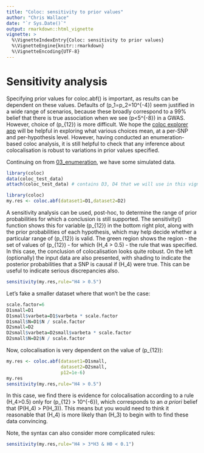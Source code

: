```yaml
---
title: "Coloc: sensitivity to prior values"
author: "Chris Wallace"
date: "`r Sys.Date()`"
output: rmarkdown::html_vignette
vignette: >
  %\VignetteIndexEntry{Coloc: sensitivity to prior values}
  %\VignetteEngine{knitr::rmarkdown}
  %\VignetteEncoding{UTF-8}
---
```


# Sensitivity analysis

Specifying prior values for coloc.abf() is important, as results can be dependent on these values.  Defaults of \(p_1=p_2=10^{-4}\) seem justified in a wide range of scenarios, because these broadly correspond to a 99% belief that there is true association when we see \(p<5\times 10^{-8}\) in a GWAS.  However, choice of \(p_{12}\) is more difficult.  We hope the [coloc explorer app](https://chr1swallace.shinyapps.io/coloc-priors/) will be helpful in exploring what various choices mean, at a per-SNP and per-hypothesis level.  However, having conducted an enumeration-based coloc analysis, it is still helpful to check that any inference about colocalisation is robust to variations in prior values specified.

Continuing on from [03_enumeration](the last vignette), we have some simulated data.

```r
library(coloc)
data(coloc_test_data)
attach(coloc_test_data) # contains D3, D4 that we will use in this vignette
```

```r
library(coloc)
my.res <- coloc.abf(dataset1=D1,dataset2=D2)
```

A sensitivity analysis can be used, post-hoc, to determine the range of prior probabilities for which a conclusion is still supported.  The sensitivity() function shows this for variable \(p_{12}\) in the bottom right plot, along with the prior probabilities of each hypothesis, which may help decide whether a particular range of \(p_{12}\) is valid.
The green region shows the region - the set of values of \(p_{12}\) - for which \(H_4 > 0.5\) - the rule that was specified.  In this case, the conclusion of colocalisation looks quite robust.
On the left (optionally) the input data are also presented, with shading to indicate the posterior probabilities that a SNP is causal if \(H_4\) were true.  This can be useful to indicate serious discrepancies also.

```r
sensitivity(my.res,rule="H4 > 0.5") 
```


Let's fake a smaller dataset where that won't be the case:


```r
scale.factor=6
D1small=D1
D1small$varbeta=D1$varbeta * scale.factor
D1small$N=D1$N / scale.factor
D2small=D2
D2small$varbeta=D2small$varbeta * scale.factor
D2small$N=D2$N / scale.factor
```

Now, colocalisation is very dependent on the value of \(p_{12}\):

```r
my.res <- coloc.abf(dataset1=D1small,
                    dataset2=D2small,
                    p12=1e-6)
my.res
sensitivity(my.res,rule="H4 > 0.5") 
```

In this case, we find there is evidence for colocalisation according
to a rule \(H_4>0.5\) only for \(p_{12} > 10^{-6}\), which corresponds to an *a priori* belief that \(P(H_4) > P(H_3)\).  This means but you would need to think it reasonable that \(H_4\) is more likely than \(H_3\) to begin with to find these data convincing.

Note, the syntax can also
consider more complicated rules:

```r
sensitivity(my.res,rule="H4 > 3*H3 & H0 < 0.1") 
```

